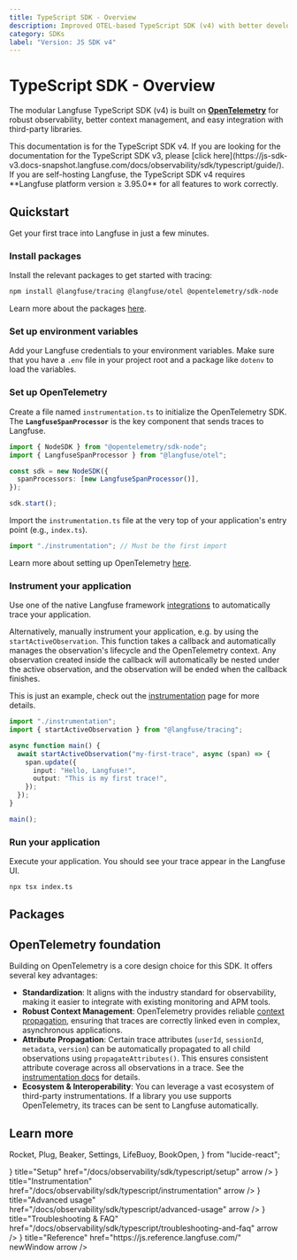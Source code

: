 ```yaml
---
title: TypeScript SDK - Overview
description: Improved OTEL-based TypeScript SDK (v4) with better developer experience and third-party integrations.
category: SDKs
label: "Version: JS SDK v4"
---
```


# TypeScript SDK - Overview

The modular Langfuse TypeScript SDK (v4) is built on **[OpenTelemetry](https://opentelemetry.io/)** for robust observability, better context management, and easy integration with third-party libraries.

<Callout type="info">
  This documentation is for the TypeScript SDK v4. If you are looking for the
  documentation for the TypeScript SDK v3, please [click
  here](https://js-sdk-v3.docs-snapshot.langfuse.com/docs/observability/sdk/typescript/guide/).
</Callout>

<Callout type="info">
  If you are self-hosting Langfuse, the TypeScript SDK v4 requires **Langfuse
  platform version ≥ 3.95.0** for all features to work correctly.
</Callout>

## Quickstart

Get your first trace into Langfuse in just a few minutes.

<Steps>

### Install packages

Install the relevant packages to get started with tracing:

```bash
npm install @langfuse/tracing @langfuse/otel @opentelemetry/sdk-node
```

Learn more about the packages [here](/docs/observability/sdk/typescript/overview#packages).

### Set up environment variables


Add your Langfuse credentials to your environment variables. Make sure that you have a `.env` file in your project root and a package like `dotenv` to load the variables.

<EnvJS />

### Set up OpenTelemetry

Create a file named `instrumentation.ts` to initialize the OpenTelemetry SDK. The **`LangfuseSpanProcessor`** is the key component that sends traces to Langfuse.

```ts filename="instrumentation.ts" /LangfuseSpanProcessor/
import { NodeSDK } from "@opentelemetry/sdk-node";
import { LangfuseSpanProcessor } from "@langfuse/otel";

const sdk = new NodeSDK({
  spanProcessors: [new LangfuseSpanProcessor()],
});

sdk.start();
```

Import the `instrumentation.ts` file at the very top of your application's entry point (e.g., `index.ts`).

```ts filename="index.ts"
import "./instrumentation"; // Must be the first import
```

Learn more about setting up OpenTelemetry [here](/docs/observability/sdk/typescript/setup).

### Instrument your application

Use one of the native Langfuse framework [integrations](/integrations) to automatically trace your application.

Alternatively, manually instrument your application, e.g. by using the `startActiveObservation`. This function takes a callback and automatically manages the observation's lifecycle and the OpenTelemetry context. Any observation created inside the callback will automatically be nested under the active observation, and the observation will be ended when the callback finishes.

This is just an example, check out the [instrumentation](/docs/observability/sdk/typescript/instrumentation) page for more details.

```ts filename="index.ts" /startActiveObservation/
import "./instrumentation";
import { startActiveObservation } from "@langfuse/tracing";

async function main() {
  await startActiveObservation("my-first-trace", async (span) => {
    span.update({
      input: "Hello, Langfuse!",
      output: "This is my first trace!",
    });
  });
}

main();
```

### Run your application

Execute your application. You should see your trace appear in the Langfuse UI.

```bash
npx tsx index.ts
```

</Steps>

## Packages


<JSSDKPackages />

## OpenTelemetry foundation

Building on OpenTelemetry is a core design choice for this SDK. It offers several key advantages:

- **Standardization**: It aligns with the industry standard for observability, making it easier to integrate with existing monitoring and APM tools.
- **Robust Context Management**: OpenTelemetry provides reliable [context propagation](https://opentelemetry.io/docs/concepts/context-propagation/), ensuring that traces are correctly linked even in complex, asynchronous applications.
- **Attribute Propagation**: Certain trace attributes (`userId`, `sessionId`, `metadata`, `version`) can be automatically propagated to all child observations using `propagateAttributes()`. This ensures consistent attribute coverage across all observations in a trace. See the [instrumentation docs](/docs/observability/sdk/typescript/instrumentation#propagating-trace-attributes) for details.
- **Ecosystem & Interoperability**: You can leverage a vast ecosystem of third-party instrumentations. If a library you use supports OpenTelemetry, its traces can be sent to Langfuse automatically.

## Learn more

  Rocket,
  Plug,
  Beaker,
  Settings,
  LifeBuoy,
  BookOpen,
} from "lucide-react";

<Cards num={2}>
  <Card
    icon={<Rocket size="24" />}
    title="Setup"
    href="/docs/observability/sdk/typescript/setup"
    arrow
  />
  <Card
    icon={<Plug size="24" />}
    title="Instrumentation"
    href="/docs/observability/sdk/typescript/instrumentation"
    arrow
  />
  <Card
    icon={<Settings size="24" />}
    title="Advanced usage"
    href="/docs/observability/sdk/typescript/advanced-usage"
    arrow
  />
  <Card
    icon={<LifeBuoy size="24" />}
    title="Troubleshooting & FAQ"
    href="/docs/observability/sdk/typescript/troubleshooting-and-faq"
    arrow
  />
  <Card
    icon={<BookOpen size="24" />}
    title="Reference"
    href="https://js.reference.langfuse.com/"
    newWindow
    arrow
  />
</Cards>
